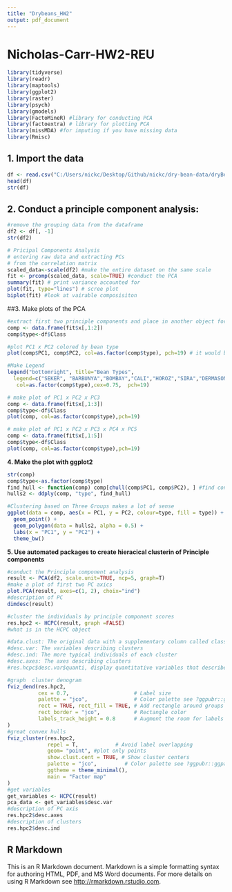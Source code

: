 ```yaml
---
title: "Drybeans_HW2"
output: pdf_document
---
```


# Nicholas-Carr-HW2-REU


```r
library(tidyverse)
library(readr)
library(maptools)
library(ggplot2)
library(raster)
library(psych)
library(gmodels)
library(FactoMineR) #library for conducting PCA
library(factoextra) # library for plotting PCA
library(missMDA) #for imputing if you have missing data
library(Rmisc)

```

## 1.	Import the data
```r
df <- read.csv("C:/Users/nickc/Desktop/Github/nickc/dry-bean-data/dryBean_dataset.csv")
head(df)
str(df)

```

## 2. Conduct a principle component analysis:
```r
#remove the grouping data from the dataframe
df2 <- df[, -1]
str(df2)

# Pricipal Components Analysis
# entering raw data and extracting PCs 
# from the correlation matrix 
scaled_data<-scale(df2) #make the entire dataset on the same scale
fit <- prcomp(scaled_data, scale=TRUE) #conduct the PCA
summary(fit) # print variance accounted for
plot(fit, type="lines") # scree plot
biplot(fit) #look at vairable composisiton
```

##3. Make plots of the PCA
```r

#extract first two principle components and place in another object for ploting
comp <- data.frame(fit$x[,1:2])
comp$type<-df$Class

#plot PC1 x PC2 colored by bean type
plot(comp$PC1, comp$PC2, col=as.factor(comp$type), pch=19) # it would be advisable to color this by some factor

#Make Legend
legend("bottomright", title="Bean Types",
  legend=c("SEKER", "BARBUNYA","BOMBAY","CALI","HOROZ","SIRA","DERMASON"), 
   col=as.factor(comp$type),cex=0.75,  pch=19)

# make plot of PC1 x PC2 x PC3
comp <- data.frame(fit$x[,1:3])
comp$type<-df$Class
plot(comp, col=as.factor(comp$type),pch=19)

# make plot of PC1 x PC2 x PC3 x PC4 x PC5
comp <- data.frame(fit$x[,1:5])
comp$type<-df$Class
plot(comp, col=as.factor(comp$type),pch=19)


```

**4.	Make the plot with ggplot2**	
```r

str(comp)
comp$type<-as.factor(comp$type)
find_hull <- function(comp) comp[chull(comp$PC1, comp$PC2), ] #find convex hulls
hulls2 <- ddply(comp, "type", find_hull)

#Clustering based on Three Groups makes a lot of sense
ggplot(data = comp, aes(x = PC1, y = PC2, colour=type, fill = type)) +
  geom_point() + 
  geom_polygon(data = hulls2, alpha = 0.5) +
  labs(x = "PC1", y = "PC2") +
  theme_bw()

```

**5. Use automated packages to create hieracical clusterin of Principle components**
```r


#conduct the Principle component analysis
result <- PCA(df2, scale.unit=TRUE, ncp=5, graph=T)
#make a plot of first two PC axics
plot.PCA(result, axes=c(1, 2), choix="ind")
#description of PC 
dimdesc(result)

#cluster the individuals by principle component scores
res.hpc2 <- HCPC(result, graph =FALSE)
#what is in the HCPC object

#data.clust: The original data with a supplementary column called class containing the partition.
#desc.var: The variables describing clusters
#desc.ind: The more typical individuals of each cluster
#desc.axes: The axes describing clusters
#res.hcpc$desc.var$quanti, display quantitative variables that describe the most each cluster

#graph  cluster denogram
fviz_dend(res.hpc2, 
          cex = 0.7,                     # Label size
          palette = "jco",               # Color palette see ?ggpubr::ggpar
          rect = TRUE, rect_fill = TRUE, # Add rectangle around groups
          rect_border = "jco",           # Rectangle color
          labels_track_height = 0.8      # Augment the room for labels
)
#great convex hulls
fviz_cluster(res.hpc2,
             repel = T,            # Avoid label overlapping
             geom= "point", #plot only points
             show.clust.cent = TRUE, # Show cluster centers
             palette = "jco",         # Color palette see ?ggpubr::ggpar
             ggtheme = theme_minimal(),
             main = "Factor map"
)
#get variables
get_variables <- HCPC(result)
pca_data <- get_variables$desc.var
#description of PC axis
res.hpc2$desc.axes
#description of clusters
res.hpc2$desc.ind


```

## R Markdown

This is an R Markdown document. Markdown is a simple formatting syntax for authoring HTML, PDF, and MS Word documents. For more details on using R Markdown see <http://rmarkdown.rstudio.com>.

